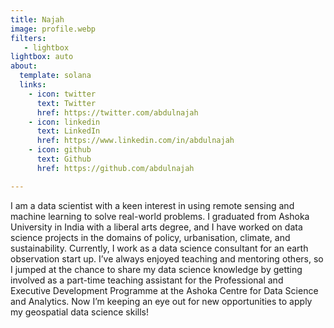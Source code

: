 ```yaml
---
title: Najah
image: profile.webp
filters:
   - lightbox
lightbox: auto
about:
  template: solana
  links:
    - icon: twitter
      text: Twitter
      href: https://twitter.com/abdulnajah
    - icon: linkedin
      text: LinkedIn
      href: https://www.linkedin.com/in/abdulnajah
    - icon: github
      text: Github
      href: https://github.com/abdulnajah

---
```



I am a data scientist with a keen interest in using remote sensing and machine learning to solve real-world problems. I graduated from Ashoka University in India with a liberal arts degree, and I have worked on data science projects in the domains of policy, urbanisation, climate, and sustainability. Currently, I work as a data science consultant for an earth observation start up. I've always enjoyed teaching and mentoring others, so I jumped at the chance to share my data science knowledge by getting involved as a part-time teaching assistant for the Professional and Executive Development Programme at the Ashoka Centre for Data Science and Analytics. Now I'm keeping an eye out for new opportunities to apply my geospatial data science skills!

<!-- --- -->
<!-- title: "Posts" -->
<!-- listing: -->
<!--   contents: posts -->
<!--   sort: "date desc" -->
<!--   type: default -->
<!--   categories: true -->
<!--   sort-ui: false -->
<!--   filter-ui: false -->
<!-- page-layout: full -->
<!-- title-block-banner: true -->
<!-- --- -->

